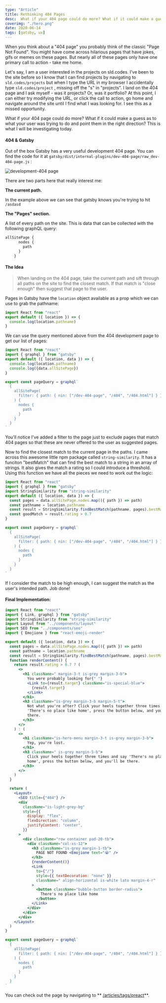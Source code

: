 ```yaml
---
type: "Article"
title: Rethinking 404 Pages
desc:  What if your 404 page could do more? What if it could make a guess as to what your user was trying to do and try and get them where they need to go? This is what I will be investigating today.
coverimg: "./hero.png"
date: 2020-06-14
tags: [gatsby, ux]
---
```


When you think about a "404 page" you probably think of the classic "Page Not Found". You might have come across hilarious pages that have jokes, gifs or memes on these pages. But nearly all of these pages only have one primary call to action - take me home. 

Let's say, I am a user interested in the projects on sld.codes. I've been to the site before so I know that I can find projects by navigating to `sld.codes/projects` but when I type the URL in my browser I accidentally type  `sld.codes/project` , missing off the "s" in "projects".  I land on the 404 page and I ask myself - was it projects? Or, was it portfolio? At this point, I can either try modifying the URL, or click the call to action, go home and navigate around the site until I find what I was looking for. I see this as a missed opportunity. 

What if your 404 page could do more? What if it could make a guess as to what your user was trying to do and point them in the right direction? This is what I will be investigating today.

#### 404 & Gatsby

Out of the box Gatsby has a very useful development 404 page. You can find the code for it at `gatsby/dist/internal-plugins/dev-404-page/raw_dev-404-page.js` :

![development-404 page](./development-404.png)

There are two parts here that really interest me:

**The current path.**

In the example above we can see that gatsby knows you're trying to hit `/asdasd`

**The "Pages" section.**

A list of every path on the site. This is data that can be collected with the following graphQL query:

   ```graphql
   allSitePage {
         nodes {
           path
         }
       }
   ```

#### The Idea

> When landing on the 404 page, take the current path and sift through all paths on the site to find the closest match. If that match is "close enough" then suggest that page to the user.

Pages in Gatsby have the `location` object available as a prop which we can use to grab the pathname:

```jsx
import React from "react"
export default ({ location }) => {
  console.log(location.pathname)
}
```

We can use the query mentioned above from the 404 development page to get our list of pages:

```jsx
import React from "react"
import { graphql } from "gatsby"
export default ({ location, data }) => {
  console.log(location.pathname)
  console.log({data.allSitePage})
}

export const pageQuery = graphql`
  {
    allSitePage(
      filter: { path: { nin: ["/dev-404-page", "/404", "/404.html"] } }
    ) {
      nodes {
        path
      }
    }
  }
`
```

You'll notice I've added a filter to the page just to exclude pages that match 404 pages so that these are never offered to the user as suggested pages.

Now to find the closest match to the current page in the paths. I came across this awesome little npm package called `string-similarity`. 
It has a funciton "bestMatch" that can find the best match to a string in an array of strings. It also gives the match a rating so I could introduce a threshold. Using this function we have all the pieces we need to work out the logic:

```jsx
import React from "react"
import { graphql } from "gatsby"
import StringSimilarity from "string-similarity"
export default ({ location, data }) => {
  const pages = data.allSitePage.nodes.map(({ path }) => path)
  const pathname = location.pathname
  const result = StringSimilarity.findBestMatch(pathname, pages).bestMatch
  const goodMatch = result.rating > 0.7
}

export const pageQuery = graphql`
  {
    allSitePage(
      filter: { path: { nin: ["/dev-404-page", "/404", "/404.html"] } }
    ) {
      nodes {
        path
      }
    }
  }
`
```
If I consider the match to be high enough, I can suggest the match as the user's intended path. Job done!

#### Final Implementation:

```jsx
import React from "react"
import { Link, graphql } from "gatsby"
import StringSimilarity from "string-similarity"
import Layout from "../components/layout"
import SEO from "../components/seo"
import { Emojione } from "react-emoji-render"

export default ({ location, data }) => {
  const pages = data.allSitePage.nodes.map(({ path }) => path)
  const pathname = location.pathname
  const result = StringSimilarity.findBestMatch(pathname, pages).bestMatch
  function renderContent() {
    return result.rating > 0.7 ? (
      <>
        <h1 className=" margin-3-t is-grey margin-3-b">
          You were probably looking for{" "}
          <Link to={result.target} className="is-special-blue">
            {result.target}
          </Link>
        </h1>
        <h3 className="is-grey margin-3-b margin-5-t">
          Not what you're after? Click your heels together three times and say
          'There's no place like home', press the button below, and you'll be
          there.
        </h3>
      </>
    ) : (
      <>
        <h1 className="is-hero-menu margin-3-t is-grey margin-3-b">
          Yep, you're lost.
        </h1>
        <h3 className=" is-grey margin-5-b">
          Click your heels together three times and say 'There's no place like
          home', press the button below, and you'll be there.
        </h3>
      </>
    )
  }

  return (
    <Layout>
      <SEO title={"404"} />
      <div
        className="is-light-grey-bg"
        style={{
          display: "flex",
          flexDirection: "column",
          justifyContent: "center",
        }}
      >
        <div className="row container pad-20-tb">
          <div className="col-xs-12">
            <h3 className="is-grey margin-1-tb">
              PAGE NOT FOUND <Emojione text="😭" />
            </h3>
            {renderContent()}
            <Link
              to={"/"}
              style={{ textDecoration: "none" }}
              className=" align-horizontal is-white lato margin-4-r"
            >
              <button className="bubble-button border-radius">
                There's no place like home
              </button>
            </Link>
          </div>
        </div>
      </div>
    </Layout>
  )
}

export const pageQuery = graphql`
  {
    allSitePage(
      filter: { path: { nin: ["/dev-404-page", "/404", "/404.html"] } }
    ) {
      nodes {
        path
      }
    }
  }
`

```

You can check out the page by navigating to ** [/articles/tags/preact](/articles/tags/preact)**.

